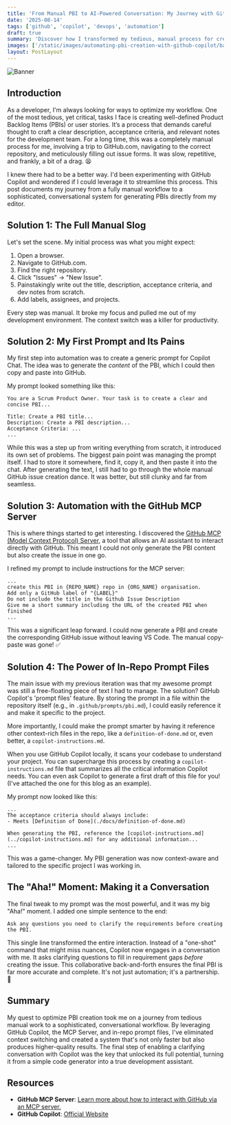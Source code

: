 ```yaml
---
title: 'From Manual PBI to AI-Powered Conversation: My Journey with GitHub Copilot'
date: '2025-08-14'
tags: ['github', 'copilot', 'devops', 'automation']
draft: true
summary: 'Discover how I transformed my tedious, manual process for creating Product Backlog Items into a streamlined, conversational workflow using GitHub Copilot, prompt files, and the GitHub MCP Server.'
images: ['/static/images/automating-pbi-creation-with-github-copilot/banner.png']
layout: PostLayout
---
```


![Banner](/static/images/automating-pbi-creation-with-github-copilot/banner.png)

<TOCInline toc={props.toc} exclude="Overview" toHeading={3} />

## Introduction

As a developer, I'm always looking for ways to optimize my workflow. One of the most tedious, yet critical, tasks I face is creating well-defined Product Backlog Items (PBIs) or user stories. It’s a process that demands careful thought to craft a clear description, acceptance criteria, and relevant notes for the development team. For a long time, this was a completely manual process for me, involving a trip to GitHub.com, navigating to the correct repository, and meticulously filling out issue forms. It was slow, repetitive, and frankly, a bit of a drag. 😫

I knew there had to be a better way. I'd been experimenting with GitHub Copilot and wondered if I could leverage it to streamline this process. This post documents my journey from a fully manual workflow to a sophisticated, conversational system for generating PBIs directly from my editor.

## Solution 1: The Full Manual Slog

Let's set the scene. My initial process was what you might expect:
1.  Open a browser.
2.  Navigate to GitHub.com.
3.  Find the right repository.
4.  Click "Issues" -> "New Issue".
5.  Painstakingly write out the title, description, acceptance criteria, and dev notes from scratch.
6.  Add labels, assignees, and projects.

Every step was manual. It broke my focus and pulled me out of my development environment. The context switch was a killer for productivity.

## Solution 2: My First Prompt and Its Pains

My first step into automation was to create a generic prompt for Copilot Chat. The idea was to generate the *content* of the PBI, which I could then copy and paste into GitHub.

My prompt looked something like this:

```prompt
You are a Scrum Product Owner. Your task is to create a clear and concise PBI...

Title: Create a PBI title...
Description: Create a PBI description...
Acceptance Criteria: ...
...
```

While this was a step up from writing everything from scratch, it introduced its own set of problems. The biggest pain point was managing the prompt itself. I had to store it somewhere, find it, copy it, and then paste it into the chat. After generating the text, I still had to go through the whole manual GitHub issue creation dance. It was better, but still clunky and far from seamless.

## Solution 3: Automation with the GitHub MCP Server

This is where things started to get interesting. I discovered the [GitHub MCP (Model Context Protocol) Server](https://github.com/github/github-mcp-server), a tool that allows an AI assistant to interact directly with GitHub. This meant I could not only generate the PBI content but also create the issue in one go.

I refined my prompt to include instructions for the MCP server:

```prompt
...
create this PBI in {REPO_NAME} repo in {ORG_NAME} organisation.
Add only a GitHub label of "{LABEL}"
Do not include the title in the Github Issue Description
Give me a short summary including the URL of the created PBI when finished
...
```

This was a significant leap forward. I could now generate a PBI and create the corresponding GitHub issue without leaving VS Code. The manual copy-paste was gone! ✅

## Solution 4: The Power of In-Repo Prompt Files

The main issue with my previous iteration was that my awesome prompt was still a free-floating piece of text I had to manage. The solution? GitHub Copilot's 'prompt files' feature. By storing the prompt in a file within the repository itself (e.g., in `.github/prompts/pbi.md`), I could easily reference it and make it specific to the project.

More importantly, I could make the prompt smarter by having it reference other context-rich files in the repo, like a `definition-of-done.md` or, even better, a `copilot-instructions.md`.

When you use GitHub Copilot locally, it scans your codebase to understand your project. You can supercharge this process by creating a `copilot-instructions.md` file that summarizes all the critical information Copilot needs. You can even ask Copilot to generate a first draft of this file for you! (I've attached the one for this blog as an example).

My prompt now looked like this:

```prompt
...
The acceptance criteria should always include:
- Meets [Definition of Done](./docs/definition-of-done.md)

When generating the PBI, reference the [copilot-instructions.md](../copilot-instructions.md) for any additional information...
...
```

This was a game-changer. My PBI generation was now context-aware and tailored to the specific project I was working in.

## The "Aha!" Moment: Making it a Conversation

The final tweak to my prompt was the most powerful, and it was my big "Aha!" moment. I added one simple sentence to the end:

`Ask any questions you need to clarify the requirements before creating the PBI.`

This single line transformed the entire interaction. Instead of a "one-shot" command that might miss nuances, Copilot now engages in a conversation with me. It asks clarifying questions to fill in requirement gaps *before* creating the issue. This collaborative back-and-forth ensures the final PBI is far more accurate and complete. It's not just automation; it's a partnership. 🙌

## Summary

My quest to optimize PBI creation took me on a journey from tedious manual work to a sophisticated, conversational workflow. By leveraging GitHub Copilot, the MCP Server, and in-repo prompt files, I've eliminated context switching and created a system that's not only faster but also produces higher-quality results. The final step of enabling a clarifying conversation with Copilot was the key that unlocked its full potential, turning it from a simple code generator into a true development assistant.

## Resources

- **GitHub MCP Server**: [Learn more about how to interact with GitHub via an MCP server.](https://github.com/github/github-mcp-server)
- **GitHub Copilot**: [Official Website](https://github.com/features/copilot)
